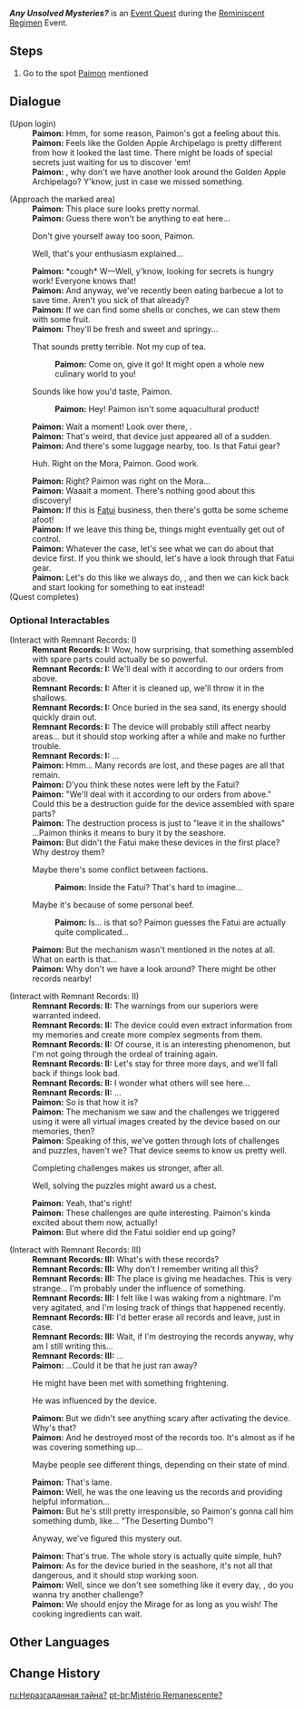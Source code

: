 {{Quest Infobox
|id            = 70517
|image         = <!-- Event Quest Any Unsolved Mysteries?.png -->
|type          = World
|event_name    = Reminiscent Regimen
|requirement   = 
* [[Adventure Rank]] 32 or above
* Complete [[Summertime Odyssey: I]]
|characters    = Paimon; Traveler
|startLocation = [[Twinning Isle/2.8|Twinning Isle]], [[Golden Apple Archipelago/2.8|Golden Apple Archipelago]]
|area          = Golden Apple Archipelago
|subarea       = Twinning Isle
|next          = 
|rewards       = Mora*10,000;Adventurer's Experience*4
|otherRewards  = 
* Unlocks the [[Reminiscent Regimen]] Event
}}
'''''Any Unsolved Mysteries?''''' is an [[Event Quest]] during the [[Reminiscent Regimen]] Event.

==Steps==
# Go to the spot [[Paimon]] mentioned

==Dialogue==
{{Quest Description|Paimon suddenly has a mysterious feeling and suggests that you take another trip to the [[Golden Apple Archipelago]] to have a close look around...}}
{{Dialogue Start}}
;(Upon login)
:'''Paimon:''' Hmm, for some reason, Paimon's got a feeling about this.
:'''Paimon:''' Feels like the Golden Apple Archipelago is pretty different from how it looked the last time. There might be loads of special secrets just waiting for us to discover 'em!
:'''Paimon:''' {{Traveler}}, why don't we have another look around the Golden Apple Archipelago? Y'know, just in case we missed something.

;(Approach the marked area)
:'''Paimon:''' This place sure looks pretty normal.
:'''Paimon:''' Guess there won't be anything to eat here...
:{{DIcon}} Don't give yourself away too soon, Paimon.
:{{DIcon}} Well, that's your enthusiasm explained...
:'''Paimon:''' *cough* W&mdash;Well, y'know, looking for secrets is hungry work! Everyone knows that!
:'''Paimon:''' And anyway, we've recently been eating barbecue a lot to save time. Aren't you sick of that already?
:'''Paimon:''' If we can find some shells or conches, we can stew them with some fruit.
:'''Paimon:''' They'll be fresh and sweet and springy...
:{{DIcon}} That sounds pretty terrible. Not my cup of tea.
::'''Paimon:''' Come on, give it go! It might open a whole new culinary world to you!
:{{DIcon}} Sounds like how you'd taste, Paimon.
::'''Paimon:''' Hey! Paimon isn't some aquacultural product!
:'''Paimon:''' Wait a moment! Look over there, {{Traveler}}.
:'''Paimon:''' That's weird, that device just appeared all of a sudden.
:'''Paimon:''' And there's some luggage nearby, too. Is that Fatui gear?
:{{DIcon}} Huh. Right on the Mora, Paimon. Good work.
:'''Paimon:''' Right? Paimon was right on the Mora...
:'''Paimon:''' Waaait a moment. There's nothing good about this discovery!
:'''Paimon:''' If this is [[Fatui]] business, then there's gotta be some scheme afoot!
:'''Paimon:''' If we leave this thing be, things might eventually get out of control.
:'''Paimon:''' Whatever the case, let's see what we can do about that device first. If you think we should, let's have a look through that Fatui gear.
:'''Paimon:''' Let's do this like we always do, {{Traveler}}, and then we can kick back and start looking for something to eat instead!
;(Quest completes)
{{Dialogue End}}
===Optional Interactables===
{{Dialogue Start}}
;(Interact with Remnant Records<nowiki>:</nowiki> I)
:'''Remnant Records: I:''' Wow, how surprising, that something assembled with spare parts could actually be so powerful.
:'''Remnant Records: I:''' We'll deal with it according to our orders from above.
:'''Remnant Records: I:''' After it is cleaned up, we'll throw it in the shallows.
:'''Remnant Records: I:''' Once buried in the sea sand, its energy should quickly drain out.
:'''Remnant Records: I:''' The device will probably still affect nearby areas... but it should stop working after a while and make no further trouble.
:'''Remnant Records: I:''' ...
:'''Paimon:''' Hmm... Many records are lost, and these pages are all that remain.
:'''Paimon:''' D'you think these notes were left by the Fatui?
:'''Paimon:''' "We'll deal with it according to our orders from above." Could this be a destruction guide for the device assembled with spare parts?
:'''Paimon:''' The destruction process is just to "leave it in the shallows" ...Paimon thinks it means to bury it by the seashore.
:'''Paimon:''' But didn't the Fatui make these devices in the first place? Why destroy them?
:{{DIcon}} Maybe there's some conflict between factions.
::'''Paimon:''' Inside the Fatui? That's hard to imagine...
:{{DIcon}} Maybe it's because of some personal beef.
::'''Paimon:''' Is... is that so? Paimon guesses the Fatui are actually quite complicated...
:'''Paimon:''' But the mechanism wasn't mentioned in the notes at all. What on earth is that...
:'''Paimon:''' Why don't we have a look around? There might be other records nearby!

;(Interact with Remnant Records<nowiki>:</nowiki> II)
:'''Remnant Records: II:''' The warnings from our superiors were warranted indeed.
:'''Remnant Records: II:''' The device could even extract information from my memories and create more complex segments from them.
:'''Remnant Records: II:''' Of course, it is an interesting phenomenon, but I'm not going through the ordeal of training again.
:'''Remnant Records: II:''' Let's stay for three more days, and we'll fall back if things look bad.
:'''Remnant Records: II:''' I wonder what others will see here...
:'''Remnant Records: II:''' ...
:'''Paimon:''' So is that how it is?
:'''Paimon:''' The mechanism we saw and the challenges we triggered using it were all virtual images created by the device based on our memories, then?
:'''Paimon:''' Speaking of this, we've gotten through lots of challenges and puzzles, haven't we? That device seems to know us pretty well.
:{{DIcon}} Completing challenges makes us stronger, after all.
:{{DIcon}} Well, solving the puzzles might award us a chest.
:'''Paimon:''' Yeah, that's right!
:'''Paimon:''' These challenges are quite interesting. Paimon's kinda excited about them now, actually!
:'''Paimon:''' But where did the Fatui soldier end up going?

;(Interact with Remnant Records<nowiki>:</nowiki> III)
:'''Remnant Records: III:''' What's with these records?
:'''Remnant Records: III:''' Why don't I remember writing all this?
:'''Remnant Records: III:''' The place is giving me headaches. This is very strange... I'm probably under the influence of something.
:'''Remnant Records: III:''' I felt like I was waking from a nightmare. I'm very agitated, and I'm losing track of things that happened recently.
:'''Remnant Records: III:''' I'd better erase all records and leave, just in case.
:'''Remnant Records: III:''' Wait, if I'm destroying the records anyway, why am I still writing this...
:'''Remnant Records: III:''' ...
:'''Paimon:''' ...Could it be that he just ran away?
:{{DIcon}} He might have been met with something frightening.
:{{DIcon}} He was influenced by the device.
:'''Paimon:''' But we didn't see anything scary after activating the device. Why's that?
:'''Paimon:''' And he destroyed most of the records too. It's almost as if he was covering something up...
:{{DIcon}} Maybe people see different things, depending on their state of mind.
:'''Paimon:''' That's lame.
:'''Paimon:''' Well, he was the one leaving us the records and providing helpful information...
:'''Paimon:''' But he's still pretty irresponsible, so Paimon's gonna call him something dumb, like... "The Deserting Dumbo"!
:{{DIcon}} Anyway, we've figured this mystery out.
:'''Paimon:''' That's true. The whole story is actually quite simple, huh?
:'''Paimon:''' As for the device buried in the seashore, it's not all that dangerous, and it should stop working soon.
:'''Paimon:''' Well, since we don't see something like it every day, {{Traveler}}, do you wanna try another challenge?
:'''Paimon:''' We should enjoy the Mirage for as long as you wish! The cooking ingredients can wait.
{{Dialogue End}}

==Other Languages==
{{Other Languages
|en      = Any Unsolved Mysteries?
|zhs     = 残留的谜团？
|zhs_rm  = Cánliú de Mítuán?
|zht     = 殘留的謎團？
|zht_rm  = Cánliú de Mítuán?
|zh_tl   = Remaining Mysteries?
|ja      = 残された謎？
|ja_rm   = Nokosa reta Nazo?
|ja_tl   = Remaining Mysteries?
|ko      = 남겨진 수수께끼?
|ko_tl   = Unsolved Riddles?
|es      = ¿Algún enigma por resolver?
|es_tl   = Any Mystery Yet to Be Solved?
|fr      = Des mystères non résolus ?
|fr_tl   = Any Unsolved Mysteries?
|ru      = Неразгаданная тайна?
|ru_tl   = Unsolved Mystery?
|th      = ปริศนาที่หลงเหลืออยู่?
|th_rm   = 
|th_tl   = 
|vi      = Câu Đố Còn Sót Lại?
|vi_tl   = 
|de      = Gibt es ungelöste Geheimnisse?
|de_tl   = Are There Unsolved Mysteries?
|id      = Misteri Yang Belum Terbongkar?
|id_tl   = Unsolved Mystery?
|pt      = Mistério Remanescente?
|pt_tl   = Remaining Mystery?
}}

==Change History==
{{Change History|2.8}}

[[ru:Неразгаданная тайна?]]
[[pt-br:Mistério Remanescente?]]